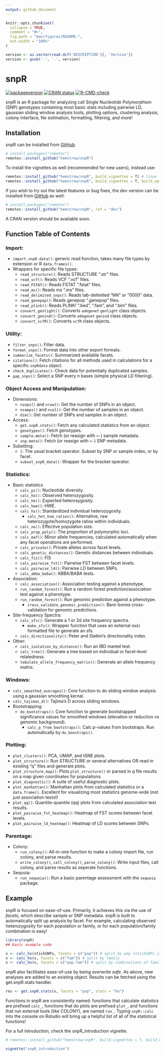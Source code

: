 ```yaml
---
output: github_document
---
```


<!-- README.md is generated from README.Rmd. Please edit that file -->

```r
knitr::opts_chunk$set(
  collapse = TRUE,
  comment = "#>",
  fig.path = "man/figures/README-",
  out.width = "100%"
)

version <- as.vector(read.dcf('DESCRIPTION')[, 'Version'])
version <- gsub('-', '.', version)
```

# snpR

<!-- badges: start -->
[![packageversion](https://img.shields.io/badge/Package%20version-`r version`-orange.svg?style=flat-square)](commits/master)
[![CRAN status](https://www.r-pkg.org/badges/version/snpR)](https://CRAN.R-project.org/package=snpR)
[![R-CMD-check](https://github.com/hemstrow/snpR/actions/workflows/R-CMD-check.yaml/badge.svg)](https://github.com/hemstrow/snpR/actions/workflows/R-CMD-check.yaml)
<!-- badges: end -->

snpR is an R package for analyzing call Single Nucleotide Polymorphism (SNP) genotypes containing most basic stats including pairwise LD, gaussian sliding window analysis tools, plotting options, clustering analysis, colony interface, Ne estimation, formatting, filtering, and more!

## Installation

snpR can be installed from [GitHub](https://github.com/hemstrow/snpR):

``` r
# install.packages("remotes")
remotes::install_github("hemstrow/snpR")
```

To install the vignettes as well (recommended for new users), instead use:

``` r
remotes::install_github("hemstrow/snpR", build_vignettes = T) # linux
remotes::install_github("hemstrow/snpR", build_vignettes = T, build_opts = c("--no-resave-data", "--no-manual")) # windows

```

If you wish to try out the latest features or bug fixes, the dev version can be installed from [GitHub](https://github.com/hemstrow/snpR) as well:

``` r
# install.packages("remotes")
remotes::install_github("hemstrow/snpR", ref = "dev")
```

A CRAN version should be available soon.

## Function Table of Contents

### Import:

* `import.snpR.data()`: generic read function, takes many file types by extension or R `data.frames()`.
* Wrappers for specific file types:
    + `read_structure()`: Reads STRUCTURE ".str" files.
    + `read_vcf()`: Reads VCF ".vcf" files.
    + `read_FSTAT()`: Reads FSTAT ".fstat" files.
    + `read_ms()`: Reads ms ".ms" files.
    + `read_delimited_snps()`: Reads tab-delimited "NN" or "0000" data.
    + `read_genepop()`: Reads genepop ".genepop" files.
    + `read_plink()`: Reads PLINK! ".bed", ".fam", and ".bim" files.
    + `convert_genlight()`: Converts `adegenet` `genlight` class objects.
    + `convert_genind()`: Converts `adegenet` `genind` class objects.
    + `convert_vcfR()`: Converts `vcfR` class objects.

### Utility:

* `filter_snps()`: Filter data.
* `format_snps()`: Format data into other export formats.
* `summarize_facets()`: Summarized available facets.
* `citations()`: Fetch citations for all methods used in calculations for a specific `snpRdata` object.
* `check_duplicates()`: Check data for potentially duplicated samples.
* `gap_snps()`: Select a SNP every *n* bases (simple physical LD filtering).

### Object Access and Manipulation:

* Dimensions:
    + `nsnps()` and `nrow()`: Get the number of SNPs in an object.
    + `nsamps()` and `ncol()`: Get the number of samples in an object.
    + `dim()`: Get number of SNPs and samples in an object.
* Access:
    + `get.snpR.stats()`: Fetch any calculated statistics from an object.
    + `genotypes()`: Fetch genotypes.
    + `sample.meta()`: Fetch (or reasign with `<-`) sample metadata.
    + `snp.meta()`: Fetch (or reasign with `<-`) SNP metadata.
* Subetting:
    + `[`: The usual bracket operator. Subset by SNP or sample index, or by facet.
    + `subset_snpR_data()`: Wrapper for the bracket operator.

### Statistics:

* Basic statistics
    + `calc_pi()`: Nucleotide diversity.
    + `calc_ho()`: Observed heterozygosity.
    + `calc_he()`: Expected heterosygosity.
    + `calc_hwe()`: HWE.
    + `calc_hs()`: Standardized individual heterozygosity.
        - `calc_het_hom_ratios()`: Alternative, raw heterozygote/homozygote ratios within individuals.
    + `calc_ne()`: Effective population size.
    + `calc_prop_poly()`: The proportion of polymorphic loci.
    + `calc_maf()`: Minor allele frequencies, calculated automatically when any facet operations are performed.
    + `calc_private()`: Private alleles across facet levels.
    + `calc_genetic_distances()`: Genetic distances between individuals
    + `calc_fis()`: FIS
    + `calc_pairwise_fst()`: Pairwise FST between facet levels.
    + `calc_pairwise_ld()`: Pairwise LD between SNPs.
    + `calc_abba_baba()`: ABBA/BABA tests.
* Association:
    + `calc_association()`: Association testing against a phenotype.
    + `run_random_forest()`: Run a random forest prediction/association test against a phenotype.
    + `run_random_forest()`: Run genomic prediction against a phenotype.
        - `cross_validate_genomic_prediction()`: Bare-bones cross-validation for genomic predictions.
* Site-frequency Spectra:
    + `calc_sfs()`: Generate a 1 or 2d site frequency spectra.
        - `make_sfs()`: Wrapper function that uses an external `dadi` formatted file to generate an sfs.
    + `calc_directionality()`: Peter and Slatkin's directionality index.
* Other:
    + `calc_isolation_by_distance()`: Run an IBD mantel test.
    + `calc_tree()`: Generate a tree based on individual or facet-level relatedness.
    + `tabulate_allele_frequency_matrix()`: Generate an allele frequency matrix.

### Windows:

* `calc_smoothed_averages()`: Core function to do sliding window analysis using a gaussian smoothing kernal.
* `calc_tajimas_d()`: Tajima's D across sliding windows.
* Bootstrapping:
    + `do_bootstraps()`: Core function to generate bootstrapped significance values for smoothed windows (elevation or reduction vs genomic background).
        - `calc_p_from_bootstraps()`: Calc p-values from bootstraps. Run automatically by `do_boostraps()`.

### Plotting:

* `plot_clusters()`: PCA, UMAP, and tSNE plots.
* `plot_structure()`: Run STRUCTURE or several alternatives OR read in existing "q" files and generate plots.
* `plot_structure_map()`: Plots `plot_structure()` or parsed in q file results on a map given coordinates for populations.
* `plot_diagnostic()`: A suite of useful diagnostic plots.
* `plot_manhattan()`: Manhattan plots from calculated statistics or a `data.frame()`. Excellent for visualizing most statistics genome-wide (not just association tests!)
* `plot_qq()`: Quantile-quantile (qq) plots from calculated association test results.
* `plot_pairwise_fst_heatmap()`: Heatmap of FST scores between facet levels.
* `plot_pairwise_ld_heatmap()`: Heatmap of LD scores between SNPs.

### Parentage:

* Colony:
    + `run_colony()`: All-in-one function to make a colony import file, run colony, and parse results.
    + `write_colony()`, `call_colony()`, `parse_colony()`: Write input files, call colony, and parse results as seperate functions.
* Sequoia:
    + `run_sequoia()`: Run a basic parentage assessment with the `sequoia` package.


## Example

snpR is focused on ease-of-use. Primarily, it achieves this via the use of *facets*, which describe sample or SNP metadata. snpR is built to automatically split up analysis by facet. For example, calculating observed heterozygosity for each population or family, or for each population/family combination is easy!


```r
library(snpR)
## basic example code

x <- calc_ho(stickSNPs, facets = c("pop")) # split by pop (stickSNPs is an example dataset included in snpR)
x <- calc_ho(x, facets = c("fam")) # split by family
x <- calc_ho(x, facets = c("pop.fam")) # split by combinations of family and pop
```

snpR also facilitates ease-of-use by being *overwrite safe*. As above, new analyses are added to an existing object. Results can be fetched using the get.snpR.stats handler.

```r
res <- get.snpR.stats(x, facets = "pop", stats = "ho")

```

Functions in snpR are consistently named: functions that calculate statistics are prefixed `calc_`, functions that do plots are prefixed `plot_`, and functions that run external tools (like COLONY), are named `run_`. Typing `snpR::calc` into the console on Rstudio will bring up a helpful list of all of the statistical functions!

For a full introduction, check the snpR_introduction vignette. 

```r
# remotes::install_github("hemstrow/snpR", build_vignettes = T, build_opts = c("--no-resave-data", "--no-manual"))

vignette("snpR_introduction")
```